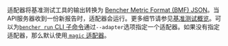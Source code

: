 适配器将基准测试工具的输出转换为 [Bencher Metric Format (BMF) JSON][bmf]。当API服务器收到一份新报告时，适配器会运行。更多细节请参见[基准测试概览][benchmarking overview]。可以为[`bencher run` CLI 子命令][bencher run]通过`--adapter`选项指定一个适配器。如果没有指定适配器，那么默认使用[ `magic` 适配器][magic adapter]。

[bmf]: /zh/docs/reference/bencher-metric-format/
[benchmarking overview]: /zh/docs/explanation/benchmarking/
[bencher run]: /zh/docs/explanation/bencher-run/

[magic adapter]: #-magic-default